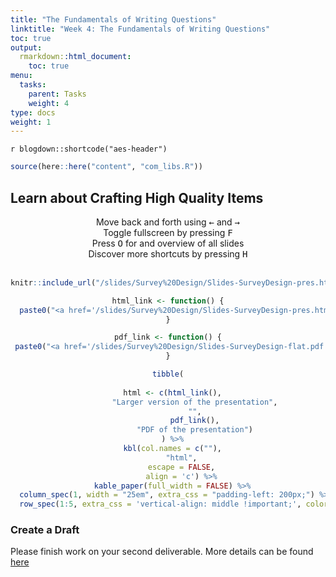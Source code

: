 ```yaml
---
title: "The Fundamentals of Writing Questions"
linktitle: "Week 4: The Fundamentals of Writing Questions"
toc: true
output:
  rmarkdown::html_document:
    toc: true
menu:
  tasks:
    parent: Tasks
    weight: 4
type: docs
weight: 1
---
```


`r blogdown::shortcode("aes-header")`

```r
source(here::here("content", "com_libs.R"))
```

## Learn about Crafting High Quality Items

```{=html}
<center>
<div class="wrapper">
    <div class="icon leftright">
      <div class="tooltip"><span style=width:200px;>Move back and forth using <kbd>←</kbd> and <kbd>→</kbd></span></div>
      <span><i class="fas fa-map-signs"></i></span></div>
    <div class="icon info">
      <div class="tooltip"><span style=width:200px;>Toggle fullscreen by pressing <kbd>F</kbd></span></div>
      <span><i class="fas fa-expand-alt"></i></span>
    </div><div class="icon github">
      <div class="tooltip"><span style=width:200px;>Press <kbd>O</kbd> for and overview of all slides</span></div>
      <span><i class="far fa-images"></i></span>
    </div><div class="icon youtube">
      <div class="tooltip"><span style=width:200px;>Discover more shortcuts by pressing <kbd>H</kbd></span></div>
      <span><i class="fas fa-info-circle"></i></span>
    </div>
</div>
</center>
<br>
```

<center>
<div class="holder">

<div class="bigcol">
```r
knitr::include_url("/slides/Survey%20Design/Slides-SurveyDesign-pres.html")
```
</div>

<div class="smallcol">
```r
html_link <- function() {
  paste0("<a href='/slides/Survey%20Design/Slides-SurveyDesign-pres.html' target='_blank'>", "<img src='/logos/web-ico.png' alt='Sampling presentation' width='35'>", "</a>")
}

pdf_link <- function() {
 paste0("<a href='/slides/Survey%20Design/Slides-SurveyDesign-flat.pdf' target='_blank'>", "<img src='/logos/pdf-ico.png' alt='Sampling presentation PDF' width='35'>", "</a>")
}

tibble(
  
  html <- c(html_link(),
            "Larger version of the presentation",
            "",
            pdf_link(),
            "PDF of the presentation")
  ) %>%
  kbl(col.names = c(""),
      "html",
      escape = FALSE,
      align = 'c') %>%
  kable_paper(full_width = FALSE) %>%
  column_spec(1, width = "25em", extra_css = "padding-left: 200px;") %>%
  row_spec(1:5, extra_css = 'vertical-align: middle !important;', color = "#ffffff", background = "transparent")
```
</div>

</div>

<div class="clear">
</div>
</center>

### Create a Draft

Please finish work on your second deliverable. More details can be found [here](/deliverables/01-l2/)
